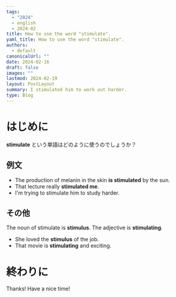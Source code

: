 ```yaml
---
tags:
  - "2024"
  - english
  - 2024-02
title: How to use the word "stimulate".
yaml_title: How to use the word "stimulate".
authors:
  - default
canonicalUrl: ""
date: 2024-02-16
draft: false
images: ""
lastmod: 2024-02-19
layout: PostLayout
summary: I stimulated him to work out harder.
type: Blog
---
```


# はじめに

**stimulate** という単語はどのように使うのでしょうか？

## 例文

- The production of melanin in the skin **is stimulated** by the sun.
- That lecture really **stimulated me**.
- I'm trying to stimulate him to study harder.

## その他

The noun of stimulate is **stimulus**.
The adjective is **stimulating**.

- She loved the **stimulus** of the job.
- That movie is **stimulating** and exciting.

# 終わりに

Thanks!
Have a nice time!
